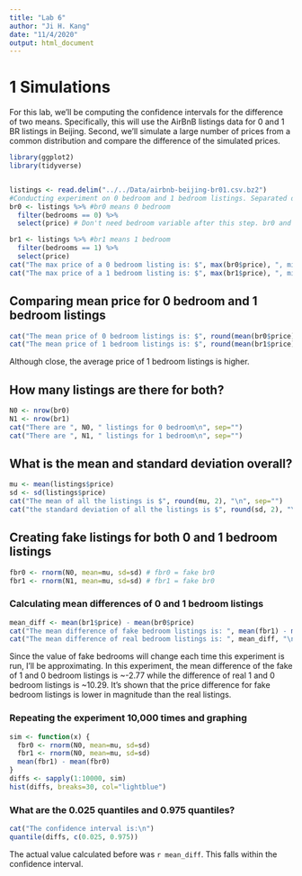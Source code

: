 ---
title: "Lab 6"
author: "Ji H. Kang"
date: "11/4/2020"
output: html_document
---

# 1 Simulations 
For this lab, we'll be computing the confidence intervals for the difference of two means. Specifically, this will use the AirBnB listings data for 0 and 1 BR listings in Beijing. Second, we'll simulate a large number of prices from a common distribution and compare the difference of the simulated prices. 

```{r, message=FALSE}
library(ggplot2)
library(tidyverse)
```

```{r}

```

```{r}

listings <- read.delim("../../Data/airbnb-beijing-br01.csv.bz2")
#Conducting experiment on 0 bedroom and 1 bedroom listings. Separated dataset into respective portions. 
br0 <- listings %>% #br0 means 0 bedroom
  filter(bedrooms == 0) %>% 
  select(price) # Don't need bedroom variable after this step. br0 and br1 signify it. 

br1 <- listings %>% #br1 means 1 bedroom
  filter(bedrooms == 1) %>% 
  select(price) 
cat("The max price of a 0 bedroom listing is: $", max(br0$price), ", min value is: $", min(br0$price), "\n", sep="")
cat("The max price of a 1 bedroom listing is: $", max(br1$price), ", min value is: $", min(br1$price), "\n", sep="")
```

## Comparing mean price for 0 bedroom and 1 bedroom listings
```{r}
cat("The mean price of 0 bedroom listings is: $", round(mean(br0$price), 2), "\n", sep="")
cat("The mean price of 1 bedroom listings is: $", round(mean(br1$price), 2), "\n", sep="")
```
Although close, the average price of 1 bedroom listings is higher. 

## How many listings are there for both?
```{r}
N0 <- nrow(br0)
N1 <- nrow(br1) 
cat("There are ", N0, " listings for 0 bedroom\n", sep="")
cat("There are ", N1, " listings for 1 bedroom\n", sep="")
```
## What is the mean and standard deviation overall?
```{r}
mu <- mean(listings$price) 
sd <- sd(listings$price) 
cat("The mean of all the listings is $", round(mu, 2), "\n", sep="")
cat("the standard deviation of all the listings is $", round(sd, 2), "\n", sep="")
```
## Creating fake listings for both 0 and 1 bedroom listings
```{r}
fbr0 <- rnorm(N0, mean=mu, sd=sd) # fbr0 = fake br0
fbr1 <- rnorm(N1, mean=mu, sd=sd) # fbr1 = fake br0
```

### Calculating mean differences of 0 and 1 bedroom listings
```{r}
mean_diff <- mean(br1$price) - mean(br0$price) 
cat("The mean difference of fake bedroom listings is: ", mean(fbr1) - mean(fbr0), "\n", sep="")
cat("The mean difference of real bedroom listings is: ", mean_diff, "\n", sep="")
```
Since the value of fake bedrooms will change each time this experiment is run, I'll be approximating. In this experiment, the mean difference of the fake of 1 and 0 bedroom listings is ~-2.77 while the difference of real 1 and 0 bedroom listings is ~10.29. It's shown that the price difference for fake bedroom listings is lower in magnitude than the real listings. 

### Repeating the experiment 10,000 times and graphing
```{r}
sim <- function(x) {
  fbr0 <- rnorm(N0, mean=mu, sd=sd) 
  fbr1 <- rnorm(N0, mean=mu, sd=sd)
  mean(fbr1) - mean(fbr0)
}
diffs <- sapply(1:10000, sim) 
hist(diffs, breaks=30, col="lightblue")
```
### What are the 0.025 quantiles and 0.975 quantiles?
```{r}
cat("The confidence interval is:\n")
quantile(diffs, c(0.025, 0.975))
```
The actual value calculated before was `r mean_diff`. This falls within the confidence interval. 




